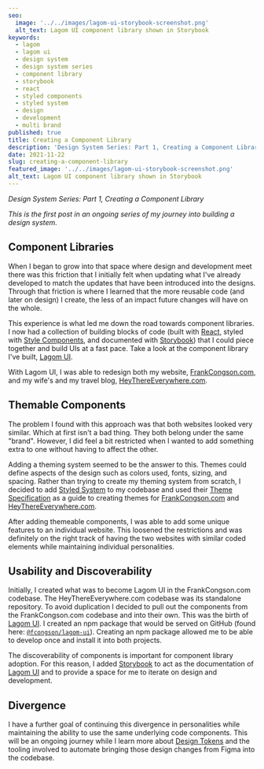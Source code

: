 ```yaml
---
seo:
  image: '../../images/lagom-ui-storybook-screenshot.png'
  alt_text: Lagom UI component library shown in Storybook
keywords:
  - lagom
  - lagom ui
  - design system
  - design system series
  - component library
  - storybook
  - react
  - styled components
  - styled system
  - design
  - development
  - multi brand
published: true
title: Creating a Component Library
description: 'Design System Series: Part 1, Creating a Component Library'
date: 2021-11-22
slug: creating-a-component-library
featured_image: '../../images/lagom-ui-storybook-screenshot.png'
alt_text: Lagom UI component library shown in Storybook
---
```


<section>

_Design System Series: Part 1, Creating a Component Library_

_This is the first post in an ongoing series of my journey into building a design system._

</section>

<section>

## Component Libraries

When I began to grow into that space where design and development meet there was this friction that I initially felt when updating what I've already developed to match the updates that have been introduced into the designs. Through that friction is where I learned that the more reusable code (and later on design) I create, the less of an impact future changes will have on the whole.

This experience is what led me down the road towards component libraries. I now had a collection of building blocks of code (built with [React](https://reactjs.org/), styled with [Style Components](https://styled-components.com/), and documented with [Storybook](https://storybook.js.org/)) that I could piece together and build UIs at a fast pace. Take a look at the component library I've built, [Lagom UI](https://lagom-ui.netlify.app/).

With Lagom UI, I was able to redesign both my website, [FrankCongson.com](https://frankcongson.com), and my wife's and my travel blog, [HeyThereEverywhere.com](https://heythereeverywhere.com).

</section>

<ImageCaption
  image='images/website-comparisons-home.jpg'
  altText='Home page comparisons of FrankCongson.com (left) and HeyThereEverywhere.com (right)'
  caption='Home page comparisons of FrankCongson.com (left) and HeyThereEverywhere.com (right)'
  emphasized
/>

<section>

## Themable Components

The problem I found with this approach was that both websites looked very similar. Which at first isn't a bad thing. They both belong under the same "brand". However, I did feel a bit restricted when I wanted to add something extra to one without having to affect the other.

Adding a theming system seemed to be the answer to this. Themes could define aspects of the design such as colors used, fonts, sizing, and spacing. Rather than trying to create my theming system from scratch, I decided to add [Styled System](https://styled-system.com/) to my codebase and used their [Theme Specification](https://styled-system.com/theme-specification) as a guide to creating themes for [FrankCongson.com](https://frankcongson.com) and [HeyThereEverywhere.com](https://heythereeverywhere.com).

After adding themeable components, I was able to add some unique features to an individual website. This loosened the restrictions and was definitely on the right track of having the two websites with similar coded elements while maintaining individual personalities.

</section>

<ImageCaption
  image='images/website-comparisons-content.jpg'
  altText='About page comparisons (left) and blog page comparisons (right) of FrankCongson.com and HeyThereEverywhere.com'
  caption='About page comparisons (left) and blog page comparisons (right) of FrankCongson.com and HeyThereEverywhere.com'
/>

<section>

## Usability and Discoverability

Initially, I created what was to become Lagom UI in the FrankCongson.com codebase. The HeyThereEverywhere.com codebase was its standalone repository. To avoid duplication I decided to pull out the components from the FrankCongson.com codebase and into their own. This was the birth of [Lagom UI](https://github.com/fcongson/lagom-ui). I created an npm package that would be served on GitHub (found here: [`@fcongson/lagom-ui`](https://github.com/fcongson/lagom-ui/packages/862172)). Creating an npm package allowed me to be able to develop once and install it into both projects.

The discoverability of components is important for component library adoption. For this reason, I added [Storybook](https://storybook.js.org/) to act as the documentation of [Lagom UI](https://lagom-ui.netlify.app/) and to provide a space for me to iterate on design and development.

</section>

<ImageCaption
  image='images/lagom-ui-storybook-screenshot.png'
  altText='Lagom UI component library shown in Storybook'
/>

<section>

## Divergence

I have a further goal of continuing this divergence in personalities while maintaining the ability to use the same underlying code components. This will be an ongoing journey while I learn more about [Design Tokens](https://css-tricks.com/what-are-design-tokens/) and the tooling involved to automate bringing those design changes from Figma into the codebase.

</section>
